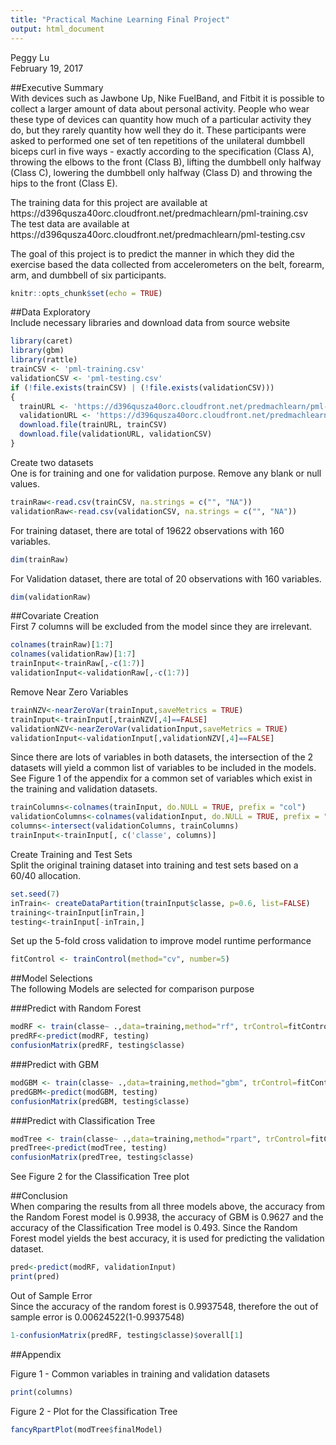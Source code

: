 ```yaml
---
title: "Practical Machine Learning Final Project"
output: html_document
---
```


Peggy Lu  
February 19, 2017  

##Executive Summary   
With devices such as Jawbone Up, Nike FuelBand, and Fitbit it is possible to collect a larger amount of data about personal activity.  People who wear these type of devices can quantity how much of a particular activity they do, but they rarely quantity how well they do it. These participants were asked to performed one set of ten repetitions of the unilateral dumbbell biceps curl in five ways -  exactly according to the specification (Class A), throwing the elbows to the front (Class B), lifting the dumbbell only halfway (Class C), lowering the dumbbell only halfway (Class D) and throwing the hips to the front (Class E).  

The training data for this project are available at https://d396qusza40orc.cloudfront.net/predmachlearn/pml-training.csv  
The test data are available at https://d396qusza40orc.cloudfront.net/predmachlearn/pml-testing.csv  

The goal of this project is to predict the manner in which they did the exercise based the data collected from accelerometers on the belt, forearm, arm, and dumbbell of six participants.  
```r
knitr::opts_chunk$set(echo = TRUE)
```

##Data Exploratory  
Include necessary libraries and download data from source website  
```r
library(caret)
library(gbm)
library(rattle)
trainCSV <- 'pml-training.csv'
validationCSV <- 'pml-testing.csv'
if (!file.exists(trainCSV) | (!file.exists(validationCSV))) 
{
  trainURL <- 'https://d396qusza40orc.cloudfront.net/predmachlearn/pml-training.csv'
  validationURL <- 'https://d396qusza40orc.cloudfront.net/predmachlearn/pml-testing.csv'
  download.file(trainURL, trainCSV)
  download.file(validationURL, validationCSV)
}
```

Create two datasets  
One is for training and one for validation purpose.  Remove any blank or null values.   
```r
trainRaw<-read.csv(trainCSV, na.strings = c("", "NA"))
validationRaw<-read.csv(validationCSV, na.strings = c("", "NA"))
```

For training dataset, there are total of 19622 observations with 160 variables.
```r
dim(trainRaw)

```

For Validation dataset, there are total of 20 observations with 160 variables. 
```r
dim(validationRaw)

```

##Covariate Creation  
First 7 columns will be excluded from the model since they are irrelevant.   
```r
colnames(trainRaw)[1:7]
colnames(validationRaw)[1:7]
trainInput<-trainRaw[,-c(1:7)]
validationInput<-validationRaw[,-c(1:7)]
```

Remove Near Zero Variables  
```r
trainNZV<-nearZeroVar(trainInput,saveMetrics = TRUE)
trainInput<-trainInput[,trainNZV[,4]==FALSE]
validationNZV<-nearZeroVar(validationInput,saveMetrics = TRUE)
validationInput<-validationInput[,validationNZV[,4]==FALSE]
```

Since there are lots of variables in both datasets, the intersection of the 2 datasets will yield a common list of variables to be included in the models.  See Figure 1 of the appendix for a common set of variables which exist in the training and validation datasets.  
```r
trainColumns<-colnames(trainInput, do.NULL = TRUE, prefix = "col")
validationColumns<-colnames(validationInput, do.NULL = TRUE, prefix = "col")
columns<-intersect(validationColumns, trainColumns)
trainInput<-trainInput[, c('classe', columns)]
```

Create Training and Test Sets  
Split the original training dataset into training and test sets based on a 60/40 allocation.  
```r
set.seed(7)
inTrain<- createDataPartition(trainInput$classe, p=0.6, list=FALSE)
training<-trainInput[inTrain,]
testing<-trainInput[-inTrain,]
```

Set up the 5-fold cross validation to improve model runtime performance  
```r
fitControl <- trainControl(method="cv", number=5)
```

##Model Selections  
The following Models are selected for comparison purpose    

###Predict with Random Forest  
```r
modRF <- train(classe~ .,data=training,method="rf", trControl=fitControl, verbose=FALSE)
predRF<-predict(modRF, testing)
confusionMatrix(predRF, testing$classe)
```

###Predict with GBM  
```r

modGBM <- train(classe~ .,data=training,method="gbm", trControl=fitControl, verbose=FALSE)
predGBM<-predict(modGBM, testing)
confusionMatrix(predGBM, testing$classe)
```

###Predict with Classification Tree 
```r
modTree <- train(classe~ .,data=training,method="rpart", trControl=fitControl)
predTree<-predict(modTree, testing)
confusionMatrix(predTree, testing$classe)
```
See Figure 2 for the Classification Tree plot   

##Conclusion  
When comparing the results from all three models above, the accuracy from the Random Forest model is 0.9938,  the accuracy of GBM is 0.9627 and the accuracy of the Classification Tree model is 0.493.  Since the Random Forest model yields the best accuracy, it is used for predicting the validation dataset.  
```r
pred<-predict(modRF, validationInput)
print(pred)
```

Out of Sample Error  
Since the accuracy of the random forest is 0.9937548, therefore the out of sample error is 0.00624522(1-0.9937548)
```r
1-confusionMatrix(predRF, testing$classe)$overall[1]
```

##Appendix  

Figure 1 - Common variables in training and validation datasets  
```r
print(columns)
```

Figure 2 -  Plot for the Classification Tree  
```r
fancyRpartPlot(modTree$finalModel)
```